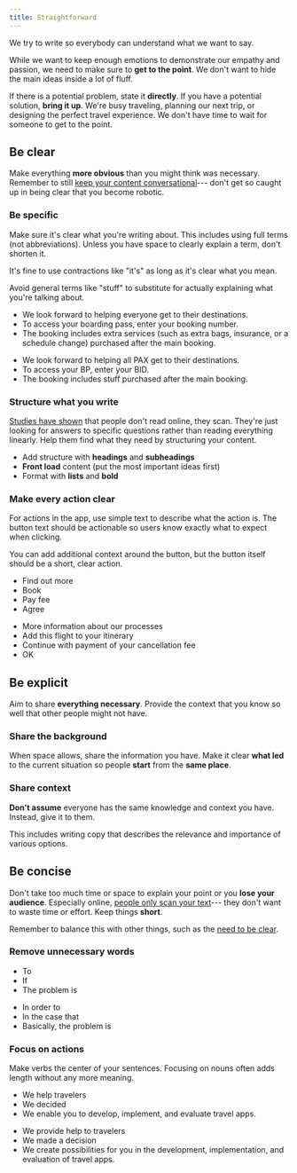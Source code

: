 ```yaml
---
title: Straightforward
---
```



<Illustration name="CompassTravelPlan" alt="" size="display" />

We try to write so everybody can understand what we want to say.

While we want to keep enough emotions to demonstrate our empathy and passion,
we need to make sure to **get to the point**.
We don't want to hide the main ideas inside a lot of fluff.

If there is a potential problem, state it **directly**.
If you have a potential solution, **bring it up**.
We're busy traveling, planning our next trip,
or designing the perfect travel experience.
We don't have time to wait for someone to get to the point.

## Be clear

<QuestionCircle size="large" />

Make everything **more obvious** than you might think was necessary.
Remember to still [keep your content conversational](/kiwi-use/content/voice-and-tone/empathetic/#use-words-and-structures-youd-use-in-speaking)---
don't get so caught up in being clear that you become robotic.

### Be specific

Make sure it's clear what you're writing about.
This includes using full terms (not abbreviations).
Unless you have space to clearly explain a term, don't shorten it.

It's fine to use contractions like "it's" as long as it's clear what you mean.

Avoid general terms like "stuff" to substitute for actually explaining what you're talking about.

<!-- vale Kiwi.Abbreviations = NO -->

<GuidelinesSideBySide>

<Do>

- We look forward to helping everyone get to their destinations.
- To access your boarding pass, enter your booking number.
- The booking includes extra services (such as extra bags, insurance, or a schedule change) purchased after the main booking.

</Do>

<Dont>

- We look forward to helping all PAX get to their destinations.
- To access your BP, enter your BID.
- The booking includes stuff purchased after the main booking.

</Dont>

</GuidelinesSideBySide>

<!-- vale Kiwi.Abbreviations = NO -->

### Structure what you write

[Studies have shown](https://www.nngroup.com/articles/how-people-read-online/)
that people don't read online, they scan.
They're just looking for answers to specific questions rather than reading everything linearly.
Help them find what they need by structuring your content.

- Add structure with **headings** and **subheadings**
- **Front load** content (put the most important ideas first)
- Format with **lists** and **bold**

### Make every action clear

For actions in the app, use simple text to describe what the action is.
The button text should be actionable so users know exactly what to expect when clicking.

You can add additional context around the button,
but the button itself should be a short, clear action.

<GuidelinesSideBySide>

<Do>

- Find out more
- Book
- Pay fee
- Agree

</Do>

<Dont>

- More information about our processes
- Add this flight to your itinerary
- Continue with payment of your cancellation fee
- OK

</Dont>

</GuidelinesSideBySide>

## Be explicit

<ShowMore size="large" />

Aim to share **everything necessary**.
Provide the context that you know so well that other people might not have.

### Share the background

When space allows, share the information you have.
Make it clear **what led** to the current situation so people **start** from the **same place**.

### Share context

**Don't assume** everyone has the same knowledge and context you have.
Instead, give it to them.

This includes writing copy that describes the relevance and importance of various options.

## Be concise

<FlightDirect size="large" />

Don't take too much time or space to explain your point
or you **lose your audience**.
Especially online, [people only scan your text](https://www.nngroup.com/articles/how-people-read-online/)---
they don't want to waste time or effort.
Keep things **short**.

Remember to balance this with other things,
such as the [need to be clear](#be-specific).

### Remove unnecessary words

<GuidelinesSideBySide>

<Do>

- To
- If
- The problem is

</Do>

<Dont>

- In order to
- In the case that
- Basically, the problem is

</Dont>

</GuidelinesSideBySide>

### Focus on actions

Make verbs the center of your sentences.
Focusing on nouns often adds length without any more meaning.

<GuidelinesSideBySide>

<Do>

- We help travelers
- We decided
- We enable you to develop, implement, and evaluate travel apps.

</Do>

<Dont>

- We provide help to travelers
- We made a decision
- We create possibilities for you in the development, implementation, and evaluation of travel apps.

</Dont>

</GuidelinesSideBySide>
